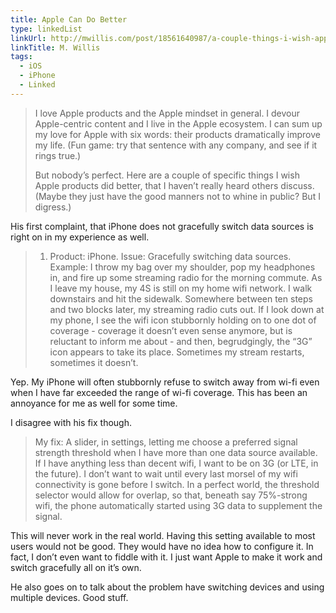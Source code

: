 ```yaml
---
title: Apple Can Do Better
type: linkedList
linkUrl: http://mwillis.com/post/18561640987/a-couple-things-i-wish-apple-did-better
linkTitle: M. Willis
tags:
  - iOS
  - iPhone
  - Linked
---
```


> I love Apple products and the Apple mindset in general. I devour Apple-centric content and I live in the Apple ecosystem. I can sum up my love for Apple with six words: their products dramatically improve my life. (Fun game: try that sentence with any company, and see if it rings true.)
>
> But nobody’s perfect. Here are a couple of specific things I wish Apple products did better, that I haven’t really heard others discuss. (Maybe they just have the good manners not to whine in public? But I digress.)

His first complaint, that iPhone does not gracefully switch data sources is right on in my experience as well.

> 1. Product: iPhone. Issue: Gracefully switching data sources. Example: I throw my bag over my shoulder, pop my headphones in, and fire up some streaming radio for the morning commute. As I leave my house, my 4S is still on my home wifi network. I walk downstairs and hit the sidewalk. Somewhere between ten steps and two blocks later, my streaming radio cuts out. If I look down at my phone, I see the wifi icon stubbornly holding on to one dot of coverage - coverage it doesn’t even sense anymore, but is reluctant to inform me about - and then, begrudgingly, the “3G” icon appears to take its place. Sometimes my stream restarts, sometimes it doesn’t.

Yep. My iPhone will often stubbornly refuse to switch away from wi-fi even when I have far exceeded the range of wi-fi coverage. This has been an annoyance for me as well for some time.

I disagree with his fix though.

> My fix: A slider, in settings, letting me choose a preferred signal strength threshold when I have more than one data source available. If I have anything less than decent wifi, I want to be on 3G (or LTE, in the future). I don’t want to wait until every last morsel of my wifi connectivity is gone before I switch. In a perfect world, the threshold selector would allow for overlap, so that, beneath say 75%-strong wifi, the phone automatically started using 3G data to supplement the signal.

This will never work in the real world. Having this setting available to most users would not be good. They would have no idea how to configure it. In fact, I don’t even want to fiddle with it. I just want Apple to make it work and switch gracefully all on it’s own.

He also goes on to talk about the problem have switching devices and using multiple devices. Good stuff.
